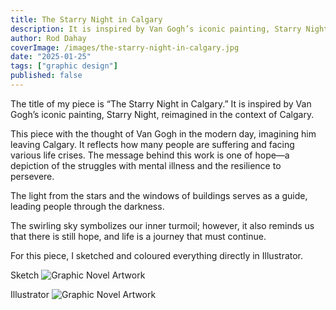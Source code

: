 ```yaml
---
title: The Starry Night in Calgary
description: It is inspired by Van Gogh’s iconic painting, Starry Night, reimagined in the context of Calgary.
author: Rod Dahay
coverImage: /images/the-starry-night-in-calgary.jpg
date: "2025-01-25"
tags: ["graphic design"]
published: false
---
```


The title of my piece is “The Starry Night in Calgary.”
It is inspired by Van Gogh’s iconic painting, Starry Night, reimagined in the context of Calgary.

This piece with the thought of Van Gogh in the modern day, imagining him leaving Calgary. It reflects how many people are suffering and facing various life crises. The message behind this work is one of hope—a depiction of the struggles with mental illness and the resilience to persevere.

The light from the stars and the windows of buildings serves as a guide, leading people through the darkness.

The swirling sky symbolizes our inner turmoil; however, it also reminds us that there is still hope, and life is a journey that must continue.

For this piece, I sketched and coloured everything directly in Illustrator.

Sketch
![Graphic Novel Artwork](/images/the-starry-night-in-calgary-sketch.jpg)


Illustrator
![Graphic Novel Artwork](/images/the-starry-night-in-calgary-full.jpg)




